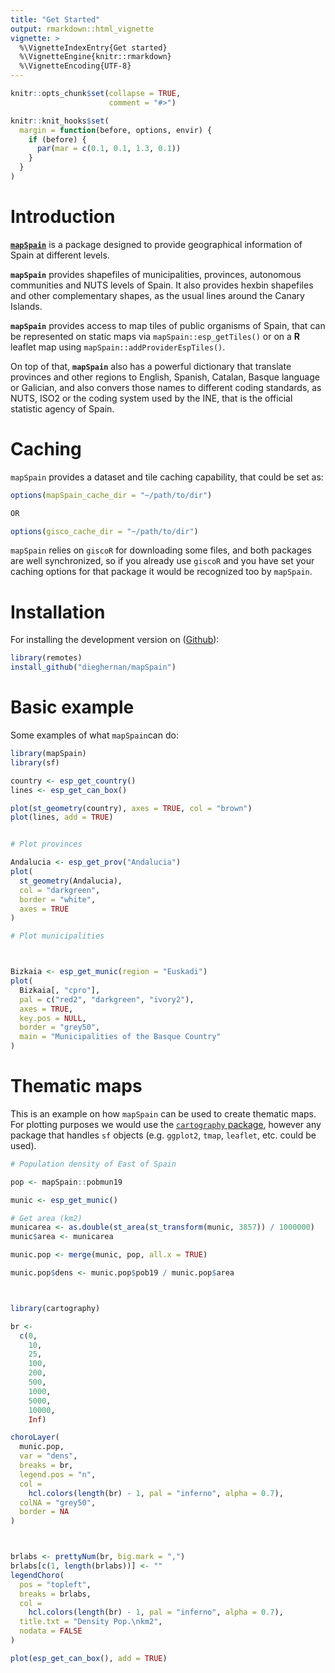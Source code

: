 ---
title: "Get Started"
output: rmarkdown::html_vignette
vignette: >
  %\VignetteIndexEntry{Get started}
  %\VignetteEngine{knitr::rmarkdown}
  %\VignetteEncoding{UTF-8}
---

```{r, include = FALSE}
knitr::opts_chunk$set(collapse = TRUE,
                      comment = "#>")

knitr::knit_hooks$set(
  margin = function(before, options, envir) {
    if (before) {
      par(mar = c(0.1, 0.1, 1.3, 0.1))
    }
  }
)


```


# Introduction

[**`mapSpain`**](https://dieghernan.github.io/mapSpain/) is a package designed to provide geographical information of Spain at different levels.


**`mapSpain`** provides shapefiles of municipalities, provinces, autonomous communities
and NUTS levels of Spain. It also provides hexbin shapefiles and other complementary shapes, as the usual lines around the Canary Islands.

**`mapSpain`** provides access to map tiles of public organisms of Spain, that can be
represented on static maps via `mapSpain::esp_getTiles()` or on a **R** leaflet map using `mapSpain::addProviderEspTiles()`.

On top of that, **`mapSpain`** also has a powerful dictionary that translate provinces and other regions to English, Spanish, Catalan, Basque language or Galician, and also convers those names to different coding standards, as NUTS, ISO2 or the coding system used by the INE, that is the official statistic agency of Spain.


# Caching

`mapSpain` provides a dataset and tile caching capability, that could be set as:

```r
options(mapSpain_cache_dir = "~/path/to/dir")

OR 

options(gisco_cache_dir = "~/path/to/dir")
```

`mapSpain` relies on `giscoR` for downloading some files, and both packages are well synchronized, so if you already use `giscoR` and you have set your caching options for that package it would be recognized too by `mapSpain`.

# Installation


For installing the development version on ([Github](https://github.com/dieghernan/mapSpain/)):

```r
library(remotes)
install_github("dieghernan/mapSpain")
```


# Basic example

Some examples of what `mapSpain`can do:

```{r basic, fig.width=7, fig.asp=1}
library(mapSpain)
library(sf)

country <- esp_get_country()
lines <- esp_get_can_box()

plot(st_geometry(country), axes = TRUE, col = "brown")
plot(lines, add = TRUE)


# Plot provinces

Andalucia <- esp_get_prov("Andalucia")
plot(
  st_geometry(Andalucia),
  col = "darkgreen",
  border = "white",
  axes = TRUE
)

# Plot municipalities



Bizkaia <- esp_get_munic(region = "Euskadi")
plot(
  Bizkaia[, "cpro"],
  pal = c("red2", "darkgreen", "ivory2"),
  axes = TRUE,
  key.pos = NULL,
  border = "grey50",
  main = "Municipalities of the Basque Country"
)

```


# Thematic maps

This is an example on how `mapSpain` can be used to create thematic maps. For plotting purposes we would use the [`cartography` package](https://riatelab.github.io/cartography/docs/index.html), however any package that handles `sf` objects (e.g. `ggplot2`, `tmap`, `leaflet`, etc. could be used). 

```{r thematic}

# Population density of East of Spain

pop <- mapSpain::pobmun19

munic <- esp_get_munic()

# Get area (km2)
municarea <- as.double(st_area(st_transform(munic, 3857)) / 1000000)
munic$area <- municarea

munic.pop <- merge(munic, pop, all.x = TRUE)

munic.pop$dens <- munic.pop$pob19 / munic.pop$area



library(cartography)

br <-
  c(0,
    10,
    25,
    100,
    200,
    500,
    1000,
    5000,
    10000,
    Inf)

choroLayer(
  munic.pop,
  var = "dens",
  breaks = br,
  legend.pos = "n",
  col =
    hcl.colors(length(br) - 1, pal = "inferno", alpha = 0.7),
  colNA = "grey50",
  border = NA
)



brlabs <- prettyNum(br, big.mark = ",")
brlabs[c(1, length(brlabs))] <- ""
legendChoro(
  pos = "topleft",
  breaks = brlabs,
  col =
    hcl.colors(length(br) - 1, pal = "inferno", alpha = 0.7),
  title.txt = "Density Pop.\nkm2",
  nodata = FALSE
)

plot(esp_get_can_box(), add = TRUE)


```

